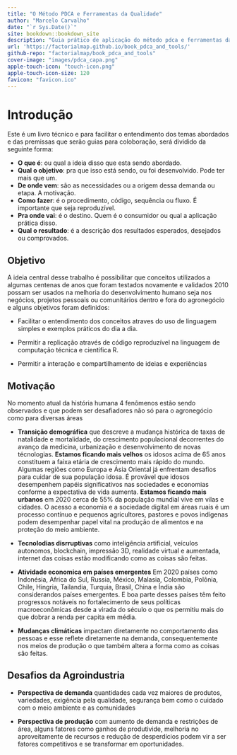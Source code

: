 ```yaml
--- 
title: "O Método PDCA e Ferramentas da Qualidade"
author: "Marcelo Carvalho"
date: "`r Sys.Date()`"
site: bookdown::bookdown_site
description: "Guia prático de aplicação do método pdca e ferramentas da qualidade"
url: 'https://factorialmap.github.io/book_pdca_and_tools/'
github-repo: "factorialmap/book_pdca_and_tools"
cover-image: "images/pdca_capa.png"
apple-touch-icon: "touch-icon.png"
apple-touch-icon-size: 120
favicon: "favicon.ico"
---
```


# Introdução {-}

Este é um livro técnico e para facilitar o entendimento dos temas abordados e das premissas que serão guias para coloboração, será dividido da seguinte forma:

- **O que é**: ou qual a ideia disso que esta sendo abordado.
- **Qual o objetivo**: pra que isso está sendo, ou foi desenvolvido. Pode ter mais que um.
- **De onde vem**: são as necessidades ou a origem dessa demanda ou etapa. A motivação.
- **Como fazer**: é o procedimento, código, sequência ou fluxo. É importante que seja reproduzível.
- **Pra onde vai**: é o destino. Quem é o consumidor ou qual a aplicação prática disso.
- **Qual o resultado**: é a descrição dos resultados esperados, desejados ou comprovados.


## Objetivo {-}

A ideia central desse trabalho é possibilitar que conceitos utilizados a algumas centenas de anos que foram testados novamente e validados 2010 possam ser usados na melhoria do desenvolvimento humano seja nos negócios, projetos pessoais ou comunitários dentro e fora do agronegócio e alguns objetivos foram definidos:

- Facilitar o entendimento dos conceitos atraves do uso de linguagem simples e exemplos práticos do dia a dia.

- Permitir a replicação através de código reproduzível na linguagem de computação técnica e científica R.

- Permitir a interação e compartilhamento de ideias e experiências

## Motivação {-}

No momento atual da história humana 4 fenômenos estão sendo observados e que podem ser desafiadores não só para o agronegócio como para diversas áreas

- **Transição demográfica** que descreve a mudança histórica de taxas de natalidade e mortalidade, do crescimento populacional decorrentes do avanço da medicina, urbanização e desenvolvimento de novas técnologias. **Estamos ficando mais velhos** os idosos acima de 65 anos constituem a faixa etária de crescimento mais rápido do mundo. Algumas regiões como Europa e Ásia Oriental já enfrentam desafios para cuidar de sua população idosa. É provável que idosos desempenhem papéis significativos nas sociedades e economias conforme a expectativa de vida aumenta. **Estamos ficando mais urbanos** em 2020 cerca de 55% da população mundial vive em vilas e cidades. O acesso a economia e a sociedade digital em áreas ruais é um processo contínuo e pequenos agricultores, pastores e povos indígenas podem desempenhar papel vital na produção de alimentos e na proteção do meio ambiente.

- **Tecnolodias disrruptivas** como inteligência artificial, veículos autonomos, blockchain, impressão 3D, realidade virtual e aumentada, internet das coisas estão modificando como as coisas são feitas.

- **Atividade economica em países emergentes** Em 2020 países como Indonésia, Africa do Sul, Russia, México, Malasia, Colombia, Polônia, Chile, Hingria, Tailandia, Turquia, Brasil, China e Índia são considerandos países emergentes. E boa parte desses países têm feito progressos notáveis no fortalecimento de seus políticas macroeconômicas desde a virada do século o que os permitiu mais do que dobrar a renda per capita em média.

- **Mudanças climáticas** impactam diretamente no comportamento das pessoas e esse reflete diretamente na demanda, consequentemente nos meios de produção o que também altera a forma como as coisas são feitas.

## Desafios da Agroindustria {-}

- **Perspectiva de demanda** quantidades cada vez maiores de produtos, variedades, exigência pela qualidade, segurança bem como o cuidado com o meio ambiente e as comunidades

- **Perspectiva de produção** com aumento de demanda e restrições de área, alguns fatores como ganhos de produtivide, melhoria no aproveitamente de recursos e redução de desperdícios podem vir a ser fatores competitivos e se transformar em oportunidades.
